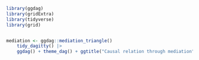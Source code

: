
```r
library(ggdag)
library(gridExtra)
library(tidyverse)
library(grid)


mediation <- ggdag::mediation_triangle()
    tidy_dagitty() |> 
    ggdag() + theme_dag() + ggtitle("Causal relation through mediation") 

```